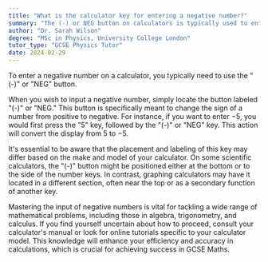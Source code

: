 ```yaml
---
title: "What is the calculator key for entering a negative number?"
summary: "The (-) or NEG button on calculators is typically used to enter negative numbers."
author: "Dr. Sarah Wilson"
degree: "MSc in Physics, University College London"
tutor_type: "GCSE Physics Tutor"
date: 2024-02-29
---
```


To enter a negative number on a calculator, you typically need to use the "(-)" or "NEG" button.

When you wish to input a negative number, simply locate the button labeled "(-)" or "NEG." This button is specifically meant to change the sign of a number from positive to negative. For instance, if you want to enter $-5$, you would first press the "5" key, followed by the "(-)" or "NEG" key. This action will convert the display from $5$ to $-5$.

It's essential to be aware that the placement and labeling of this key may differ based on the make and model of your calculator. On some scientific calculators, the "(-)" button might be positioned either at the bottom or to the side of the number keys. In contrast, graphing calculators may have it located in a different section, often near the top or as a secondary function of another key.

Mastering the input of negative numbers is vital for tackling a wide range of mathematical problems, including those in algebra, trigonometry, and calculus. If you find yourself uncertain about how to proceed, consult your calculator's manual or look for online tutorials specific to your calculator model. This knowledge will enhance your efficiency and accuracy in calculations, which is crucial for achieving success in GCSE Maths.
    